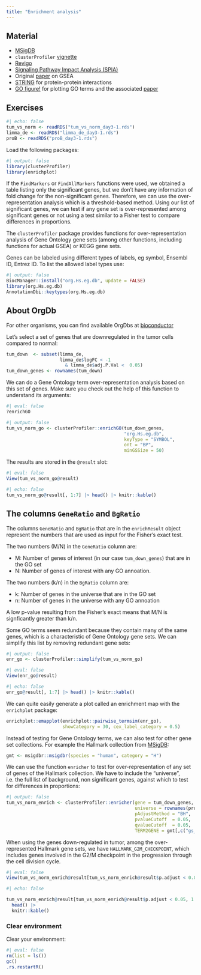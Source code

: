 ```yaml
---
title: "Enrichment analysis"
---
```


## Material

- [MSigDB](http://www.gsea-msigdb.org/gsea/msigdb/index.jsp)
- `clusterProfiler` [vignette](https://bioconductor.org/packages/release/bioc/vignettes/clusterProfiler/inst/doc/clusterProfiler.html)
- [Revigo](http://revigo.irb.hr/)
- [Signaling Pathway Impact Analysis (SPIA)](https://bioconductor.org/packages/release/bioc/html/SPIA.html)
- Original [paper](https://www.pnas.org/content/102/43/15545) on GSEA
- [STRING](https://string-db.org/) for protein-protein interactions
- [GO figure!](https://gitlab.com/evogenlab/GO-Figure) for plotting GO terms and the associated [paper](https://www.frontiersin.org/articles/10.3389/fbinf.2021.638255/full)

## Exercises

```r
#| echo: false
tum_vs_norm <- readRDS("tum_vs_norm_day3-1.rds")
limma_de <- readRDS("limma_de_day3-1.rds")
proB <- readRDS("proB_day3-1.rds")
```

Load the following packages:

```r
#| output: false
library(clusterProfiler)
library(enrichplot)
```

If the `FindMarkers` or `FindAllMarkers` functions were used,
we obtained a table listing only the significant genes,
but we don't have any information of fold change for the non-significant
genes. Therefore, we can use the over-representation analysis
which is a threshold-based method.
Using our list of significant genes, we can test
if any gene set is over-represented among significant genes or not using a test
similar to a Fisher test to compare differences in proportions.

The `clusterProfiler` package provides functions for over-representation
analysis of Gene Ontology gene sets (among other functions, including functions for actual GSEA) or KEGG gene sets.

Genes can be labeled using different types of labels, eg
symbol, Ensembl ID, Entrez ID. To list the allowed
label types use:

```r
#| output: false
BiocManager::install("org.Hs.eg.db", update = FALSE)
library(org.Hs.eg.db)
AnnotationDbi::keytypes(org.Hs.eg.db)
```

::: {.callout-info}
## About OrgDb
For other organisms, you can find available OrgDbs at [bioconductor](http://bioconductor.org/packages/release/BiocViews.html#___OrgDb)
:::

Let's select a set of genes that are downregulated in the tumor cells compared to normal:

```r
tum_down  <- subset(limma_de,
                    limma_de$logFC < -1 
                      & limma_de$adj.P.Val <  0.05)
tum_down_genes <- rownames(tum_down)
```

We can do a Gene Ontology term over-representation analysis based on this set of genes. Make sure you check out the help of this function to understand its arguments:

```r
#| eval: false
?enrichGO
```

```r
#| output: false
tum_vs_norm_go <- clusterProfiler::enrichGO(tum_down_genes,
                                            "org.Hs.eg.db",
                                            keyType = "SYMBOL",
                                            ont = "BP",
                                            minGSSize = 50)
```

The results are stored in the `@result` slot:

```r
#| eval: false
View(tum_vs_norm_go@result)
```

```r
#| echo: false
tum_vs_norm_go@result[, 1:7] |> head() |> knitr::kable()
```

::: {.callout-note}
## The columns `GeneRatio` and `BgRatio`
The columns `GeneRatio` and `BgRatio` that are in the `enrichResult` object represent the numbers that are used as input for the Fisher's exact test. 

The two numbers (M/N) in the `GeneRatio` column are:

* M: Number of genes of interest (in our case `tum_down_genes`) that are in the GO set
* N: Number of genes of interest with any GO annoation.

The two numbers (k/n) in the `BgRatio` column are:

* k: Number of genes in the universe that are in the GO set
* n: Number of genes in the universe with any GO annoation

A low p-value resulting from the Fisher's exact means that M/N is signficantly greater than k/n. 
:::

Some GO terms seem redundant because they contain many of the same genes, which is a characteristic of Gene Ontology gene sets. We can simplify this list by removing redundant gene sets:

```r
#| output: false
enr_go <- clusterProfiler::simplify(tum_vs_norm_go)
```

```r
#| eval: false
View(enr_go@result)
```

```r
#| echo: false
enr_go@result[, 1:7] |> head() |> knitr::kable()
```

We can quite easily generate a plot called an enrichment map with the `enrichplot` package:

```r
enrichplot::emapplot(enrichplot::pairwise_termsim(enr_go),
                     showCategory = 30, cex_label_category = 0.5)
```

Instead of testing for Gene Ontology terms, we can also test for other gene set collections. For example the Hallmark collection from [MSigDB](http://www.gsea-msigdb.org/gsea/msigdb/index.jsp):

```r
gmt <- msigdbr::msigdbr(species = "human", category = "H")
```

We can use the function `enricher` to test for over-representation of any set of genes of the Hallmark collection. We have to include the "universe", i.e. the full list of background, non significant genes, against which to test for differences in proportions:

```r
#| output: false
tum_vs_norm_enrich <- clusterProfiler::enricher(gene = tum_down_genes,
                                                universe = rownames(proB),
                                                pAdjustMethod = "BH",
                                                pvalueCutoff  = 0.05,
                                                qvalueCutoff  = 0.05,
                                                TERM2GENE = gmt[,c("gs_name", "gene_symbol")])
```

When using the genes down-regulated in tumor, among the over-represented Hallmark gene sets, we have `HALLMARK_G2M_CHECKPOINT`, which includes genes involved in the G2/M checkpoint in the progression through the cell division cycle.

```r
#| eval: false
View(tum_vs_norm_enrich@result[tum_vs_norm_enrich@result$p.adjust < 0.05,])
```

```r
#| echo: false

tum_vs_norm_enrich@result[tum_vs_norm_enrich@result$p.adjust < 0.05, 1:7] |> 
  head() |> 
  knitr::kable()

```

### Clear environment

Clear your environment:

```r
#| eval: false
rm(list = ls())
gc()
.rs.restartR()
```
